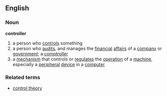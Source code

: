 ==English==
===Noun===
'''controller'''
#a person who [[control]]s something
#a person who [[audit]]s, and manages the [[financial]] [[affair]]s of a [[company]] or [[government]]; a [[comptroller]]
#a [[mechanism]] that controls or [[regulate]]s the [[operation]] of a [[machine]], especially a [[peripheral]] [[device]] in a [[computer]]
===Related terms===
*[[control theory]]